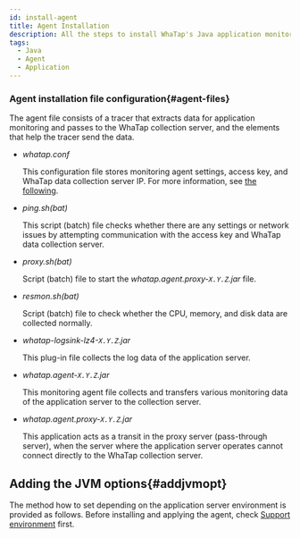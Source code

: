 ```yaml
---
id: install-agent
title: Agent Installation
description: All the steps to install WhaTap's Java application monitoring agent are explained in detail. This section explains how to download and install the agent and how to set the configuration files including the agent's default settings.
tags:
  - Java
  - Agent
  - Application
---
```



<Agentsignupguide />

<Youtube ko='2ypjaWhN_VY' en='MnWbsoXw4VE' ja='MnWbsoXw4VE' />


<Createprojectv2 />


<Accesskeyv2 />


<Downloadjavaagent />

### Agent installation file configuration{#agent-files}

The agent file consists of a tracer that extracts data for application monitoring and passes to the WhaTap collection server, and the elements that help the tracer send the data.

- _whatap.conf_

  This configuration file stores monitoring agent settings, access key, and WhaTap data collection server IP. For more information, see [the following](set-agent).

- _ping.sh(bat)_

  This script (batch) file checks whether there are any settings or network issues by attempting communication with the access key and WhaTap data collection server.

- _proxy.sh(bat)_

  Script (batch) file to start the _whatap.agent.proxy-`X.Y.Z`.jar_ file.

- _resmon.sh(bat)_

  Script (batch) file to check whether the CPU, memory, and disk data are collected normally.

- _whatap-logsink-lz4-`X.Y.Z`.jar_

  This plug-in file collects the log data of the application server.

- _whatap.agent-`X.Y.Z`.jar_

  This monitoring agent file collects and transfers various monitoring data of the application server to the collection server.

- _whatap.agent.proxy-`X.Y.Z`.jar_

  This application acts as a transit in the proxy server (pass-through server), when the server where the application server operates cannot connect directly to the WhaTap collection server.


<Conf />

## Adding the JVM options{#addjvmopt}

The method how to set depending on the application server environment is provided as follows. Before installing and applying the agent, check [Support environment](supported-spec) first.

<DocCardList/>
